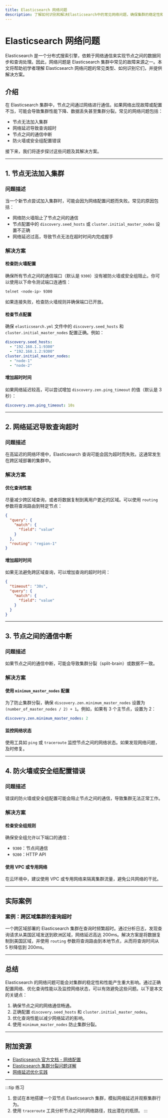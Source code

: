 ```yaml
---
title: Elasticsearch 网络问题
description: 了解如何识别和解决Elasticsearch中的常见网络问题，确保集群的稳定性和性能。
---
```


# Elasticsearch 网络问题

Elasticsearch 是一个分布式搜索引擎，依赖于网络通信来实现节点之间的数据同步和查询处理。因此，网络问题是 Elasticsearch 集群中常见的故障来源之一。本文将帮助初学者理解 Elasticsearch 网络问题的常见类型、如何识别它们，并提供解决方案。

## 介绍

在 Elasticsearch 集群中，节点之间通过网络进行通信。如果网络出现故障或配置不当，可能会导致集群性能下降、数据丢失甚至集群分裂。常见的网络问题包括：

- 节点无法加入集群
- 网络延迟导致查询超时
- 节点之间的通信中断
- 防火墙或安全组配置错误

接下来，我们将逐步探讨这些问题及其解决方案。

---

## 1. 节点无法加入集群

### 问题描述
当一个新节点尝试加入集群时，可能会因为网络配置问题而失败。常见的原因包括：

- 网络防火墙阻止了节点之间的通信
- 节点配置中的 `discovery.seed_hosts` 或 `cluster.initial_master_nodes` 设置不正确
- 网络延迟过高，导致节点无法在超时时间内完成握手

### 解决方案

#### 检查防火墙配置
确保所有节点之间的通信端口（默认是 `9300`）没有被防火墙或安全组阻止。你可以使用以下命令测试端口连通性：

```bash
telnet <node-ip> 9300
```

如果连接失败，检查防火墙规则并确保端口已开放。

#### 检查节点配置
确保 `elasticsearch.yml` 文件中的 `discovery.seed_hosts` 和 `cluster.initial_master_nodes` 配置正确。例如：

```yaml
discovery.seed_hosts:
  - "192.168.1.1:9300"
  - "192.168.1.2:9300"
cluster.initial_master_nodes:
  - "node-1"
  - "node-2"
```

#### 增加超时时间
如果网络延迟较高，可以尝试增加 `discovery.zen.ping_timeout` 的值（默认是 3 秒）：

```yaml
discovery.zen.ping_timeout: 10s
```

---

## 2. 网络延迟导致查询超时

### 问题描述
在高延迟的网络环境中，Elasticsearch 查询可能会因为超时而失败。这通常发生在跨区域部署的集群中。

### 解决方案

#### 优化查询性能
尽量减少跨区域查询，或者将数据复制到离用户更近的区域。可以使用 `routing` 参数将查询路由到特定节点：

```json
{
  "query": {
    "match": {
      "field": "value"
    }
  },
  "routing": "region-1"
}
```

#### 增加超时时间
如果无法避免跨区域查询，可以增加查询的超时时间：

```json
{
  "timeout": "30s",
  "query": {
    "match": {
      "field": "value"
    }
  }
}
```

---

## 3. 节点之间的通信中断

### 问题描述
如果节点之间的通信中断，可能会导致集群分裂（split-brain）或数据不一致。

### 解决方案

#### 使用 `minimum_master_nodes` 配置
为了防止集群分裂，确保 `discovery.zen.minimum_master_nodes` 设置为 `(number_of_master_nodes / 2) + 1`。例如，如果有 3 个主节点，设置为 2：

```yaml
discovery.zen.minimum_master_nodes: 2
```

#### 监控网络状态
使用工具如 `ping` 或 `traceroute` 监控节点之间的网络状态。如果发现网络问题，及时修复。

---

## 4. 防火墙或安全组配置错误

### 问题描述
错误的防火墙或安全组配置可能会阻止节点之间的通信，导致集群无法正常工作。

### 解决方案

#### 检查安全组规则
确保安全组允许以下端口的通信：
- `9300`：节点间通信
- `9200`：HTTP API

#### 使用 VPC 或专用网络
在云环境中，建议使用 VPC 或专用网络来隔离集群流量，避免公共网络的干扰。

---

## 实际案例

### 案例：跨区域集群的查询超时
一个跨区域部署的 Elasticsearch 集群在查询时频繁超时。通过分析日志，发现查询请求从美国区域发送到欧洲区域，网络延迟高达 200ms。解决方案是将数据复制到美国区域，并使用 `routing` 参数将查询路由到本地节点，从而将查询时间从 5 秒降低到 200ms。

---

## 总结

Elasticsearch 的网络问题可能会对集群的稳定性和性能产生重大影响。通过正确配置网络、优化查询性能以及监控网络状态，可以有效避免这些问题。以下是本文的关键点：

1. 确保节点之间的网络通信畅通。
2. 正确配置 `discovery.seed_hosts` 和 `cluster.initial_master_nodes`。
3. 优化查询性能以减少网络延迟的影响。
4. 使用 `minimum_master_nodes` 防止集群分裂。

---

## 附加资源

- [Elasticsearch 官方文档 - 网络配置](https://www.elastic.co/guide/en/elasticsearch/reference/current/modules-network.html)
- [Elasticsearch 集群分裂问题详解](https://www.elastic.co/blog/avoiding-split-brain-in-elasticsearch)
- [网络延迟优化实践](https://www.elastic.co/blog/optimizing-elasticsearch-for-low-latency)

---

:::tip 练习
1. 尝试在本地搭建一个双节点 Elasticsearch 集群，模拟网络延迟并观察集群行为。
2. 使用 `traceroute` 工具分析节点之间的网络路径，找出潜在的瓶颈。
:::